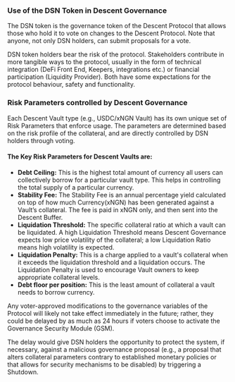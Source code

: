 
### Use of the DSN Token in Descent Governance
The DSN token is the governance token of the Descent Protocol that allows those who hold it to vote on changes to the Descent Protocol. 
Note that anyone, not only DSN holders, can submit proposals for a vote.

DSN token holders bear the risk of the protocol. Stakeholders contribute in more tangible ways to the protocol, usually in the form of technical integration (DeFi Front End, Keepers, integrations etc.) or financial participation (Liquidity Provider). 
Both have some expectations for the protocol behaviour, safety and functionality.

### Risk Parameters controlled by Descent Governance

Each Descent Vault type (e.g., USDC/xNGN Vault) has its own unique set of Risk Parameters that enforce usage. The parameters are determined based on the risk profile of the collateral, and are directly controlled by DSN holders through voting.

#### The Key Risk Parameters for Descent Vaults are:

- **Debt Ceiling:** This is the highest total amount of currency all users can collectively borrow for a particular vault type. This helps in controlling the total supply of a particular currency.
- **Stability Fee:** The Stability Fee is an annual percentage yield calculated on top of how much Currency(xNGN) has been generated against a Vault’s collateral. The fee is paid in xNGN only, and then sent into the Descent Buffer.
- **Liquidation Threshold:** The specific collateral ratio at which a vault can be liquidated. A high Liquidation Threshold means Descent Governance expects low price volatility of the collateral; a low Liquidation Ratio means high volatility is expected.
- **Liquidation Penalty:** This is a charge applied to a vault's collateral when it exceeds the liquidation threshold and a liquidation occurs. The Liquidation Penalty is used to encourage Vault owners to keep appropriate collateral levels.
- **Debt floor per position:** This is the least amount of collateral a vault needs to borrow currency.

Any voter-approved modifications to the governance variables of the Protocol will likely not take effect immediately in the future; rather, they could be delayed by as much as 24 hours if voters choose to activate the Governance Security Module (GSM). 

The delay would give DSN holders the opportunity to protect the system, if necessary, against a malicious governance proposal (e.g., a proposal that alters collateral parameters contrary to established monetary policies or that allows for security mechanisms to be disabled) by triggering a Shutdown.